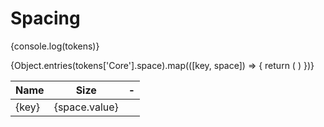 
# Spacing

{console.log(tokens)}

<table style={{ minWidth: '50vw', marginTop: '30px' }}>
  <thead>
    <tr><th>Name</th><th>Size</th><th>-</th></tr>
  </thead>
  <tbody>
    {Object.entries(tokens['Core'].space).map(([key, space]) => {
      return (
        <tr key={`${key}`}>
          <td style={{ margin: '20px 0px 0px 0px', color: 'black' }}>{key}</td>
          <td style={{ display: 'flex', flexWrap: 'wrap' }}>{space.value}</td>
          <td>
            <div
              style={{
                height: '15px',
                width: space.value,
                backgroundColor: 'darkgrey',
              }}
            ></div>
          </td>
        </tr>
      )
    })}
  </tbody>
</table>
